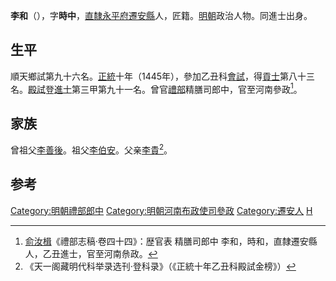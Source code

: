 '''李和'''（{{bd|1418年||？}}），字'''時中'''，[[北直隸|直隸]][[永平府|永平府]][[遷安縣|遷安縣]]人，匠籍。[[明朝|明朝]]政治人物。同進士出身。

==生平==
順天鄉試第九十六名。[[正统_(年号)|正統]]十年（1445年），參加乙丑科[[會試|會試]]，得[[貢士|貢士]]第八十三名。[[殿試|殿試]]登[[進士|進士]]第三甲第九十一名。曾官[[禮部|禮部]]精膳司郎中，官至河南參政<ref>[[俞汝楫|俞汝楫]]《禮部志稿·卷四十四》：歴官表 精膳司郎中 李和，時和，直隸遷安縣人，乙丑進士，官至河南㕘政。</ref>。

==家族==
曾祖父[[李善後|李善後]]。祖父[[李伯安|李伯安]]。父亲[[李貴|李貴]]<ref>《天一阁藏明代科举录选刊·登科录》（《正統十年乙丑科殿試金榜》）</ref>。

==参考==
{{reflist}}
{{明朝人物小作品}}
{{正統十年乙丑科殿試金榜}}
{{DEFAULTSORT:Li李}}
[[Category:明朝禮部郎中|Category:明朝禮部郎中]]
[[Category:明朝河南布政使司參政|Category:明朝河南布政使司參政]]
[[Category:遷安人|Category:遷安人]]
[[Category:李姓|H]]